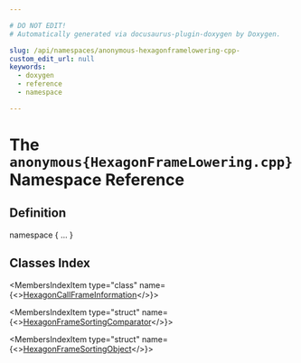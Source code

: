 ```yaml
---

# DO NOT EDIT!
# Automatically generated via docusaurus-plugin-doxygen by Doxygen.

slug: /api/namespaces/anonymous-hexagonframelowering-cpp-
custom_edit_url: null
keywords:
  - doxygen
  - reference
  - namespace

---
```





# The `anonymous{HexagonFrameLowering.cpp}` Namespace Reference

<DoxygenPage pluginConfig={pluginConfig}>



## Definition

<CodeBlock>namespace &#123; ... &#125;</CodeBlock>

## Classes Index

<MembersIndex>

<MembersIndexItem
  type="class"
  name={<><a href="/docs/api/classes/anonymous-namespace-hexagonframelowering-cpp-/hexagoncallframeinformation">HexagonCallFrameInformation</a></>}>
</MembersIndexItem>

<MembersIndexItem
  type="struct"
  name={<><a href="/docs/api/structs/anonymous-namespace-hexagonframelowering-cpp-/hexagonframesortingcomparator">HexagonFrameSortingComparator</a></>}>
</MembersIndexItem>

<MembersIndexItem
  type="struct"
  name={<><a href="/docs/api/structs/anonymous-namespace-hexagonframelowering-cpp-/hexagonframesortingobject">HexagonFrameSortingObject</a></>}>
</MembersIndexItem>

</MembersIndex>


</DoxygenPage>
